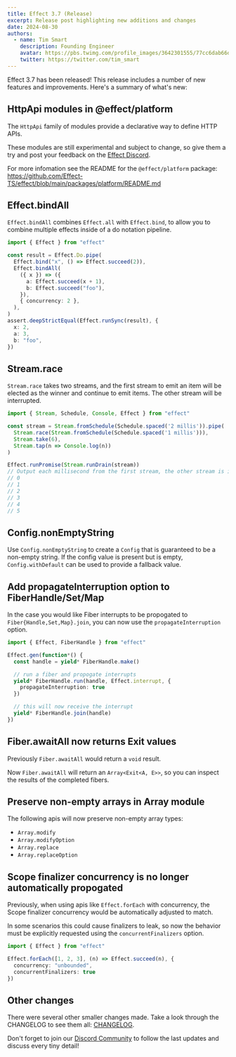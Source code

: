 ```yaml
---
title: Effect 3.7 (Release)
excerpt: Release post highlighting new additions and changes
date: 2024-08-30
authors:
  - name: Tim Smart
    description: Founding Engineer
    avatar: https://pbs.twimg.com/profile_images/3642301555/77cc6dab66dc94fdd77e503fd6d1c1cf_400x400.jpeg
    twitter: https://twitter.com/tim_smart
---
```


Effect 3.7 has been released! This release includes a number of new features
and improvements. Here's a summary of what's new:

## HttpApi modules in @effect/platform

The `HttpApi` family of modules provide a declarative way to define HTTP APIs.

These modules are still experimental and subject to change, so give them a try
and post your feedback on the [Effect Discord](https://discord.gg/effect-ts).

For more infomation see the README for the `@effect/platform` package:<br />
https://github.com/Effect-TS/effect/blob/main/packages/platform/README.md

## Effect.bindAll

`Effect.bindAll` combines `Effect.all` with `Effect.bind`, to allow you to
combine multiple effects inside of a do notation pipeline.

```typescript
import { Effect } from "effect"

const result = Effect.Do.pipe(
  Effect.bind("x", () => Effect.succeed(2)),
  Effect.bindAll(
    ({ x }) => ({
      a: Effect.succeed(x + 1),
      b: Effect.succeed("foo"),
    }),
    { concurrency: 2 },
  ),
)
assert.deepStrictEqual(Effect.runSync(result), {
  x: 2,
  a: 3,
  b: "foo",
})
```

## Stream.race

`Stream.race` takes two streams, and the first stream to emit an item will be elected
as the winner and continue to emit items. The other stream will be interrupted.

```typescript
import { Stream, Schedule, Console, Effect } from "effect"

const stream = Stream.fromSchedule(Schedule.spaced('2 millis')).pipe(
  Stream.race(Stream.fromSchedule(Schedule.spaced('1 millis'))),
  Stream.take(6),
  Stream.tap(n => Console.log(n))
)

Effect.runPromise(Stream.runDrain(stream))
// Output each millisecond from the first stream, the other stream is interrupted
// 0
// 1
// 2
// 3
// 4
// 5
```

## Config.nonEmptyString

Use `Config.nonEmptyString` to create a `Config` that is guaranteed to be a
non-empty string. If the config value is present but is empty,
`Config.withDefault` can be used to provide a fallback value.

## Add propagateInterruption option to FiberHandle/Set/Map

In the case you would like Fiber interrupts to be propogated to `Fiber{Handle,Set,Map}.join`,
you can now use the `propagateInterruption` option.

```typescript
import { Effect, FiberHandle } from "effect"

Effect.gen(function*() {
  const handle = yield* FiberHandle.make()

  // run a fiber and propogate interrupts
  yield* FiberHandle.run(handle, Effect.interrupt, {
    propagateInterruption: true
  })

  // this will now receive the interrupt
  yield* FiberHandle.join(handle)
})
```

## Fiber.awaitAll now returns Exit values

Previously `Fiber.awaitAll` would return a `void` result.

Now `Fiber.awaitAll` will return an `Array<Exit<A, E>>`, so you can inspect the
results of the completed fibers.

## Preserve non-empty arrays in Array module

The following apis will now preserve non-empty array types:

- `Array.modify`
- `Array.modifyOption`
- `Array.replace`
- `Array.replaceOption`

## Scope finalizer concurrency is no longer automatically propogated

Previously, when using apis like `Effect.forEach` with concurrency, the Scope finalizer
concurrency would be automatically adjusted to match.

In some scenarios this could cause finalizers to leak, so now the behavior must
be explicitly requested using the `concurrentFinalizers` option.

```typescript
import { Effect } from "effect"

Effect.forEach([1, 2, 3], (n) => Effect.succeed(n), {
  concurrency: "unbounded",
  concurrentFinalizers: true
})
```

## Other changes

There were several other smaller changes made. Take a look through the CHANGELOG to see them all: [CHANGELOG](https://github.com/Effect-TS/effect/blob/main/packages/effect/CHANGELOG.md).

Don't forget to join our [Discord Community](https://discord.gg/effect-ts) to follow the last updates and discuss every tiny detail!
